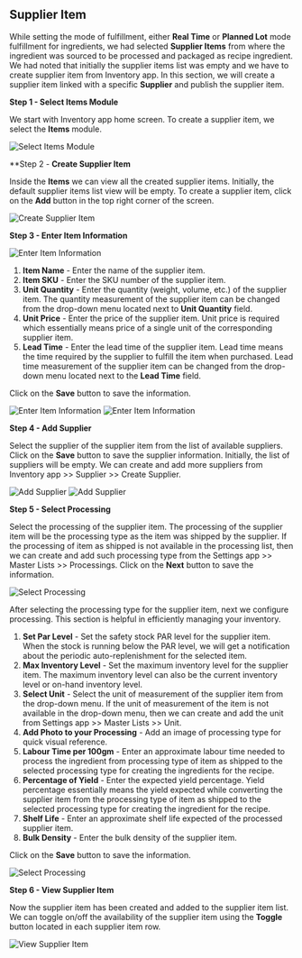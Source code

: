 ## Supplier Item

While setting the mode of fulfillment, either **Real Time** or **Planned Lot** mode fulfillment for ingredients, we had selected **Supplier Items** from where the ingredient was sourced to be processed and packaged as recipe ingredient. We had noted that initially the supplier items list was empty and we have to create supplier item from Inventory app. In this section, we will create a supplier item linked with a specific **Supplier** and publish the supplier item.

**Step 1 - Select Items Module**

We start with Inventory app home screen. To create a supplier item, we select the **Items** module.

![Select Items Module](/images/inventory/supplier-items/Step1.png "Select Items Module")

**Step 2 - **Create Supplier Item**

Inside the **Items** we can view all the created supplier items. Initially, the default supplier items list view will be empty. To create a supplier item, click on the **Add** button in the top right corner of the screen.

![Create Supplier Item](/images/inventory/supplier-items/Step2.png "Create Supplier Item")

**Step 3 - Enter Item Information**

![Enter Item Information](/images/inventory/supplier-items/Step3.0.png "Enter Item Information")

1. **Item Name** - Enter the name of the supplier item.
2. **Item SKU** - Enter the SKU number of the supplier item.
3. **Unit Quantity** - Enter the quantity (weight, volume, etc.) of the supplier item. The quantity measurement of the supplier item can be changed from the drop-down menu located next to **Unit Quantity** field.
4. **Unit Price** - Enter the price of the supplier item. Unit price is required which essentially means price of a single unit of the corresponding supplier item.
5. **Lead Time** - Enter the lead time of the supplier item. Lead time means the time required by the supplier to fulfill the item when purchased. Lead time measurement of the supplier item can be changed from the drop-down menu located next to the **Lead Time** field.

Click on the **Save** button to save the information.

![Enter Item Information](/images/inventory/supplier-items/Step3.1.png "Enter Item Information")
![Enter Item Information](/images/inventory/supplier-items/Step3.2.png "Enter Item Information")

**Step 4 - Add Supplier**

Select the supplier of the supplier item from the list of available suppliers. Click on the **Save** button to save the supplier information. Initially, the list of suppliers will be empty. We can create and add more suppliers from Inventory app >> Supplier >> Create Supplier.

![Add Supplier](/images/inventory/supplier-items/Step4.1.png "Add Supplier")
![Add Supplier](/images/inventory/supplier-items/Step4.2.png "Add Supplier")

**Step 5 - Select Processing**

Select the processing of the supplier item. The processing of the supplier item will be the processing type as the item was shipped by the supplier. If the processing of item as shipped is not available in the processing list, then we can create and add such processing type from the Settings app >> Master Lists >> Processings. Click on the **Next** button to save the information.

![Select Processing](/images/inventory/supplier-items/Step5.0.png "Select Processing")

After selecting the processing type for the supplier item, next we configure processing.  This section is helpful in efficiently managing your inventory.

1. **Set Par Level** - Set the safety stock PAR level for the supplier item. When the stock is running below the PAR level, we will get a notification about the periodic auto-replenishment for the selected item.
2. **Max Inventory Level** - Set the maximum inventory level for the supplier item. The maximum inventory level can also be the current inventory level or on-hand inventory level.
3. **Select Unit** - Select the unit of measurement of the supplier item from the drop-down menu. If the unit of measurement of the item is not available in the drop-down menu, then we can create and add the unit from Settings app >> Master Lists >> Unit.
4. **Add Photo to your Processing** - Add an image of processing type for quick visual reference.
5. **Labour Time per 100gm** - Enter an approximate labour time needed to process the ingredient from processing type of item as shipped to the selected processing type for creating the ingredients for the recipe.
6. **Percentage of Yield** - Enter the expected yield percentage. Yield percentage essentially means the yield expected while converting the supplier item from the processing type of item as shipped to the selected processing type for creating the ingredient for the recipe.
7. **Shelf Life** - Enter an approximate shelf life expected of the processed supplier item.
8. **Bulk Density** - Enter the bulk density of the supplier item.

Click on the **Save** button to save the information.

![Select Processing](/images/inventory/supplier-items/Step5.1.png "Select Processing")

**Step 6 - View Supplier Item**

Now the supplier item has been created and added to the supplier item list. We can toggle on/off the availability of the supplier item using the **Toggle** button located in each supplier item row.

![View Supplier Item](/images/inventory/supplier-items/Step6.png "View Supplier Item")

